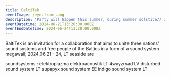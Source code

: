 ```yaml
---
title: BaltiTek
eventImage: /eye.front.png
description: 'Party will happen this summer, during summer solstice// 23/23/23/23/23/23 '
eventDatetime: 2024-06-21T13:20:00.000Z
eventEndDatetime: 2024-06-24T13:20:00.000Z
---
```


BaltiTek is an invitation for a collaboration that aims to unite three nations' sound systems and free people of the Baltics in a form of a sound system megawall; 2024.06.21 – 24, LT seaside are

soundsystems::
elektroplazma elektroacoustik LT
4wayzryad LV
disturbed sound system LT
supapyx sound system EE
indigo sound system LT
